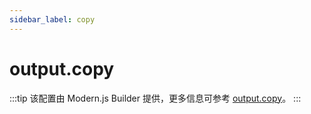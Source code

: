 ```yaml
---
sidebar_label: copy
---
```


# output.copy

:::tip
该配置由 Modern.js Builder 提供，更多信息可参考 [output.copy](https://modernjs.dev/builder/api/config-output.html#output-copy)。
:::


<Main />
